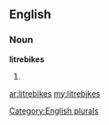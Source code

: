 ==English==

===Noun===
'''litrebikes'''

# {{plural of|[[litrebike]]}}

[[Category:English plurals]]

[[ar:litrebikes]]
[[my:litrebikes]]